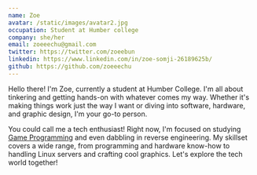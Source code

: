 ```yaml
---
name: Zoe
avatar: /static/images/avatar2.jpg
occupation: Student at Humber college
company: she/her
email: zoeeechu@gmail.com
twitter: https://twitter.com/zoeebun
linkedin: https://www.linkedin.com/in/zoe-somji-26189625b/
github: https://github.com/zoeeechu
---
```



Hello there! I'm Zoe, currently a student at Humber College. I'm all about tinkering and getting hands-on with whatever comes my way. Whether it's making things work just the way I want or diving into software, hardware, and graphic design, I'm your go-to person.

You could call me a tech enthusiast! Right now, I'm focused on studying  [Game Programming](https://mediaarts.humber.ca/programs/game-programming.html) and even dabbling in reverse engineering. My skillset covers a wide range, from programming and hardware know-how to handling Linux servers and crafting cool graphics. Let's explore the tech world together!
